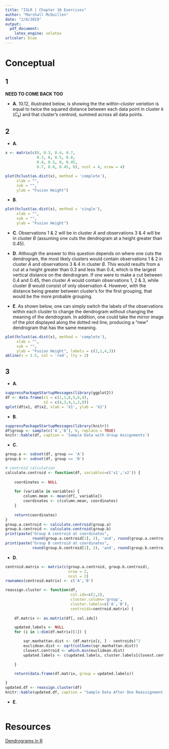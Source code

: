 ```yaml
---
title: "ISLR | Chapter 10 Exercises"
author: "Marshall McQuillen"
date: "2/8/2019"
output: 
  pdf_document: 
    latex_engine: xelatex
urlcolor: blue
---
```


# Conceptual

## 1

**NEED TO COME BACK TOO**

* **A**. 10.12, illustrated below, is showing the the *within-cluster variation* is equal to twice the squared distance between each data point in cluster *k* ($C_k$) and that cluster's centroid, summed across all data points.


\begin{align}
\frac{1}{\lvert C_k \rvert}\sum_{i,i' \in C_k}\sum_{j=1}^P (x_{i,j} - x_{i',j})^2 & = 2\sum_{i \in C_k}\sum_{j=1}^P (x_{i,j} - \bar{x}_{k,j})^2 \\
\frac{1}{\lvert C_k \rvert}\sum_{i,i' \in C_k}\sum_{j=1}^P (x_{i,j} - x_{i',j})(x_{i,j} - x_{i',j}) & = 2\sum_{i \in C_k}\sum_{j=1}^P (x_{i,j} - \bar{x}_{k,j})(x_{i,j} - \bar{x}_{k,j}) \\
\frac{1}{\lvert C_k \rvert}\sum_{i,i' \in C_k}\sum_{j=1}^P (x_{i,j}^2 - 2x_{i,j}x_{i',j} + x_{i',j}^2) & = 2\sum_{i \in C_k}\sum_{j=1}^P (x_{i,j}^2 - 2\bar{x}_{k,j}x_{i,j} + \bar{x}_{k,j}^2) \\
\frac{\lvert C_k \rvert}{\lvert C_k \rvert}\sum_{i,i' \in C_k}\sum_{j=1}^P (x_{i,j}^2 - 2x_{i,j}x_{i',j} + x_{i',j}^2) & = 2\lvert C_k \rvert\sum_{i \in C_k}\sum_{j=1}^P (x_{i,j}^2 - 2\bar{x}_{k,j}x_{i,j} + \bar{x}_{k,j}^2) \\
\sum_{i,i' \in C_k}\sum_{j=1}^P (x_{i,j}^2 - 2x_{i,j}x_{i',j} + x_{i',j}^2) & = 2\lvert C_k \rvert\sum_{i \in C_k}\sum_{j=1}^P (x_{i,j}^2 - 2\bar{x}_{k,j}x_{i,j} + \bar{x}_{k,j}^2) \\
\sum_{i \in C_k}\sum_{j=1}^P x_{i,j}^2 - 2\sum_{i,i' \in C_k}\sum_{j=1}^Px_{i,j}x_{i',j} + \sum_{i' \in C_k}\sum_{j=1}^P x_{i',j}^2 & = 2\lvert C_k \rvert\sum_{i \in C_k}\sum_{j=1}^P x_{i,j}^2 - 2\lvert C_k \rvert\sum_{i \in C_k}\sum_{j=1}^P2\bar{x}_{k,j}x_{i,j} + 2\lvert C_k \rvert\sum_{i \in C_k}\sum_{j=1}^P\bar{x}_{k,j}^2 \\
\sum_{i \in C_k}\sum_{j=1}^P x_{i,j}^2 - 2\sum_{i,i' \in C_k}\sum_{j=1}^Px_{i,j}x_{i',j} + \sum_{i' \in C_k}\sum_{j=1}^P x_{i',j}^2 & = 2\lvert C_k \rvert\sum_{i \in C_k}\sum_{j=1}^P x_{i,j}^2 - 4\lvert C_k \rvert\sum_{i \in C_k}\sum_{j=1}^P\bar{x}_{k,j}x_{i,j} + 2\lvert C_k \rvert\sum_{i \in C_k}\sum_{j=1}^P\bar{x}_{k,j}^2 \\
\end{align}


## 2

* **A**.

\hfill

```r
x <- matrix(c(0, 0.3, 0.4, 0.7,
              0.3, 0, 0.5, 0.8,
              0.4, 0.5, 0, 0.45,
              0.7, 0.8, 0.45, 0), ncol = 4, nrow = 4)

plot(hclust(as.dist(x), method = 'complete'),
     xlab = "",
     sub = "",
     ylab = "Fusion Height")
```

\hfill

* **B**.

\hfill

```r
plot(hclust(as.dist(x), method = 'single'),
     xlab = "",
     sub = "",
     ylab = "Fusion Height")
```

\hfill

* **C**. Observations 1 & 2 will be in cluster $A$ and observations 3 & 4 will be in cluster $B$ (assuming one cuts the dendrogram at a height greater than 0.45).

\hfill

* **D**. Although the answer to this question depends on where one cuts the dendrogram, the most likely clusters would contain observations 1 & 2 in cluster $A$ and observations 3 & 4 in cluster $B$. This would results from a cut at a height greater than 0.3 and less than 0.4, which is the largest vertical distance on the dendrogram. If one were to make a cut between 0.4 and 0.45, then cluster $A$ would contain observations 1, 2 & 3, while cluster $B$ would consist of only observation 4. However, with the distance being greater between cluster's for the first grouping, that would be the more probable grouping.

\hfill

* **E**. As shown below, one can simply switch the labels of the observations within each cluster to change the dendrogram without changing the meaning of the dendrogram. In addition, one could take the mirror image of the plot displayed along the dotted red line, producing a "new" dendrogram that has the same meaning.

\hfill

```r
plot(hclust(as.dist(x), method = 'complete'),
     xlab = "",
     sub = "",
     ylab = "Fusion Height", labels = c(2,1,4,3))
abline(v = 2.5, col = 'red', lty = 2)
```

## 3

* **A**.

\hfill

```r
suppressPackageStartupMessages(library(ggplot2))
df <- data.frame(x1 = c(1,1,0,5,6,4),
                 x2 = c(4,3,4,1,2,0))
qplot(df$x1, df$x2, xlab = 'X1', ylab = 'X2')
```

\hfill

* **B**.

\hfill

```r
suppressPackageStartupMessages(library(knitr))
df$group <- sample(c('A','B'), 6, replace = TRUE)
knitr::kable(df, caption = 'Sample Data with Group Assignments')
```

\hfill

* **C**.

\hfill

```r
group.a <- subset(df, group == 'A')
group.b <- subset(df, group == 'B')

# centroid calculation
calculate.centroid <- function(df, variables=c('x1','x2')) {
    
    coordinates <- NULL
    
    for (variable in variables) {
        column.mean <- mean(df[, variable])
        coordinates <- c(column.mean, coordinates)
    }
    
    return(coordinates)
}
group.a.centroid <- calculate.centroid(group.a)
group.b.centroid <- calculate.centroid(group.b)
print(paste("Group A centroid at coordinates",
            round(group.a.centroid[1], 2), 'and', round(group.a.centroid[2], 2)))
print(paste("Group B centroid at coordinates",
            round(group.b.centroid[1], 2), 'and', round(group.b.centroid[2], 2)))
```

\hfill

* **D**.

\hfill

```r
centroid.matrix <- matrix(c(group.a.centroid, group.b.centroid),
                            nrow = 2, 
                            ncol = 2)
rownames(centroid.matrix) <- c('A','B')

reassign.cluster <- function(df,
                             col.idx=c(1,2),
                             cluster.column='group',
                             cluster.labels=c('A','B'),
                             centroids=centroid.matrix) {
    
    df.matrix <- as.matrix(df[, col.idx])

    updated.labels <- NULL
    for (i in 1:dim(df.matrix)[1]) {

        sqr.manhattan.dist <- (df.matrix[i, ] - centroids)^2
        euclidean.dist <- sqrt(colSums(sqr.manhattan.dist))
        closest.centroid <- which.min(euclidean.dist)
        updated.labels <- c(updated.labels, cluster.labels[closest.centroid])

    }
    
    return(data.frame(df.matrix, group = updated.labels))

}
updated.df <- reassign.cluster(df)
knitr::kable(updated.df, caption = "Sample Data After One Reassignment Iteration")
```

\hfill

* **E**.

\hfill

```r

```
# Resources

[Dendrograms in R](http://www.sthda.com/english/wiki/beautiful-dendrogram-visualizations-in-r-5-must-known-methods-unsupervised-machine-learning)